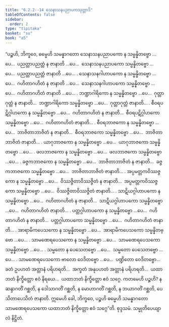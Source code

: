 ```yaml
---
title: "6.2.2--14 သေနာသနပညာပကသုတ္တာဒိ"
tableOfContents: false
sidebar:
  order: 2
type: "tipitaka"
basket: "su"
book: "a5"
---
```



<DynamicBreadcrumb />

<Division number="273--285" book="a5">

<Paragraph number="1378" book="a5">
“ပဉ္စဟိ, ဘိက္ခဝေ, ဓမ္မေဟိ သမန္နာဂတော သေနာသနပညာပကော န သမ္မန္နိတဗ္ဗော …ပေ…  ပညတ္တာပညတ္တံ န ဇာနာတိ …ပေ…  သေနာသနပညာပကော သမ္မန္နိတဗ္ဗော …ပေ…  ပညတ္တာပညတ္တံ ဇာနာတိ …ပေ… .
</Paragraph>

<Paragraph number="1379" book="a5">
သေနာသနဂါဟာပကော န သမ္မန္နိတဗ္ဗော …ပေ…  ဂဟိတာဂဟိတံ န ဇာနာတိ …ပေ…  သေနာသနဂါဟာပကော သမ္မန္နိတဗ္ဗော …ပေ…  ဂဟိတာဂဟိတံ ဇာနာတိ …ပေ… .
</Paragraph>

<Paragraph number="1380" book="a5">
ဘဏ္ဍာဂါရိကော န သမ္မန္နိတဗ္ဗော …ပေ…  ဂုတ္တာဂုတ္တံ န ဇာနာတိ…  ဘဏ္ဍာဂါရိကော သမ္မန္နိတဗ္ဗော …ပေ…  ဂုတ္တာဂုတ္တံ ဇာနာတိ… .
</Paragraph>

<Paragraph number="1381" book="a5">
စီဝရပဋိဂ္ဂါဟကော န သမ္မန္နိတဗ္ဗော …ပေ…  ဂဟိတာဂဟိတံ န ဇာနာတိ…  စီဝရပဋိဂ္ဂါဟကော သမ္မန္နိတဗ္ဗော …ပေ…  ဂဟိတာဂဟိတံ ဇာနာတိ… .
</Paragraph>

<Paragraph number="1382" book="a5">
စီဝရဘာဇကော န သမ္မန္နိတဗ္ဗော …ပေ…  ဘာဇိတာဘာဇိတံ န ဇာနာတိ…  စီဝရဘာဇကော သမ္မန္နိတဗ္ဗော …ပေ…  ဘာဇိတာဘာဇိတံ ဇာနာတိ… .
</Paragraph>

<Paragraph number="1383" book="a5">
ယာဂုဘာဇကော န သမ္မန္နိတဗ္ဗော …ပေ…  ယာဂုဘာဇကော သမ္မန္နိတဗ္ဗော …ပေ… .
</Paragraph>

<Paragraph number="1384" book="a5">
ဖလဘာဇကော န သမ္မန္နိတဗ္ဗော …ပေ…  ဖလဘာဇကော သမ္မန္နိတဗ္ဗော …ပေ… .
</Paragraph>

<Paragraph number="1385" book="a5">
ခဇ္ဇကဘာဇကော န သမ္မန္နိတဗ္ဗော …ပေ…  ဘာဇိတာဘာဇိတံ န ဇာနာတိ…  ခဇ္ဇကဘာဇကော သမ္မန္နိတဗ္ဗော …ပေ…  ဘာဇိတာဘာဇိတံ ဇာနာတိ… .
</Paragraph>

<Paragraph number="1386" book="a5">
အပ္ပမတ္တကဝိဿဇ္ဇကော န သမ္မန္နိတဗ္ဗော …ပေ…  ဝိဿဇ္ဇိတာဝိဿဇ္ဇိတံ န ဇာနာတိ…  အပ္ပမတ္တကဝိဿဇ္ဇကော သမ္မန္နိတဗ္ဗော …ပေ…  ဝိဿဇ္ဇိတာဝိဿဇ္ဇိတံ ဇာနာတိ… .
</Paragraph>

<Paragraph number="1387" book="a5">
သာဋိယဂ္ဂါဟာပကော န သမ္မန္နိတဗ္ဗော …ပေ…  ဂဟိတာဂဟိတံ န ဇာနာတိ…  သာဋိယဂ္ဂါဟာပကော သမ္မန္နိတဗ္ဗော …ပေ…  ဂဟိတာဂဟိတံ ဇာနာတိ… .
</Paragraph>

<Paragraph number="1388" book="a5">
ပတ္တဂ္ဂါဟာပကော န သမ္မန္နိတဗ္ဗော …ပေ…  ဂဟိတာဂဟိတံ န ဇာနာတိ…  ပတ္တဂ္ဂါဟာပကော သမ္မန္နိတဗ္ဗော …ပေ…  ဂဟိတာဂဟိတံ ဇာနာတိ… .
</Paragraph>

<Paragraph number="1389" book="a5">
အာရာမိကပေသကော န သမ္မန္နိတဗ္ဗော …ပေ…  အာရာမိကပေသကော သမ္မန္နိတဗ္ဗော …ပေ… .
</Paragraph>

<Paragraph number="1390" book="a5">
သာမဏေရပေသကော န သမ္မန္နိတဗ္ဗော …ပေ…  သာမဏေရပေသကော သမ္မန္နိတဗ္ဗော …ပေ… .
</Paragraph>

<Paragraph number="1391" book="a5">
သမ္မတော န ပေသေတဗ္ဗော …ပေ…  သမ္မတော ပေသေတဗ္ဗော …ပေ… .
</Paragraph>

<Paragraph number="1392" book="a5">
သာမဏေရပေသကော ဗာလော ဝေဒိတဗ္ဗော …ပေ…  ပဏ္ဍိတော ဝေဒိတဗ္ဗော…  ခတံ ဥပဟတံ အတ္တာနံ ပရိဟရတိ…  အက္ခတံ အနုပဟတံ အတ္တာနံ ပရိဟရတိ…  ယထာဘတံ နိက္ခိတ္တော ဧဝံ နိရယေ…  ယထာဘတံ နိက္ခိတ္တော ဧဝံ သဂ္ဂေ. ကတမေဟိ ပဉ္စဟိ? န ဆန္ဒာဂတိံ ဂစ္ဆတိ, န ဒေါသာဂတိံ ဂစ္ဆတိ, န မောဟာဂတိံ ဂစ္ဆတိ, န ဘယာဂတိံ ဂစ္ဆတိ, ပေသိတာပေသိတံ ဇာနာတိ. ဣမေဟိ ခေါ, ဘိက္ခဝေ, ပဉ္စဟိ ဓမ္မေဟိ သမန္နာဂတော သာမဏေရပေသကော ယထာဘတံ နိက္ခိတ္တော ဧဝံ သဂ္ဂေ”တိ.

</Paragraph>
</Division>

<Paragraph number="1393" type="center" book="a5">
စုဒ္ဒသမံ.



</Paragraph>

<Paragraph number="1394" type="center" book="a5">
သမ္မုတိပေယျာလံ နိဋ္ဌိတံ.
</Paragraph>